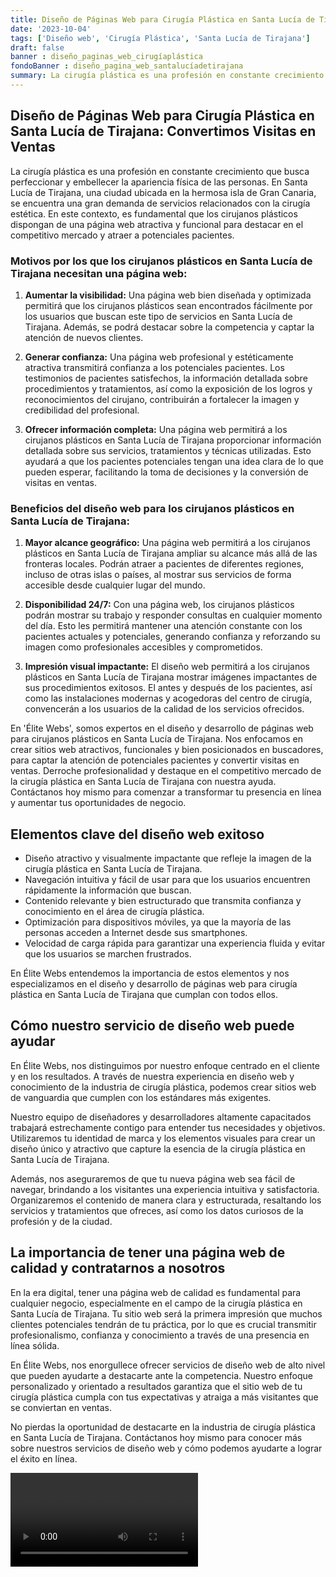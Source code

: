 ```yaml
---
title: Diseño de Páginas Web para Cirugía Plástica en Santa Lucía de Tirajana
date: '2023-10-04'
tags: ['Diseño web', 'Cirugía Plástica', 'Santa Lucía de Tirajana']
draft: false
banner : diseño_paginas_web_cirugíaplástica
fondoBanner : diseño_pagina_web_santalucíadetirajana
summary: La cirugía plástica es una profesión en constante crecimiento que busca perfeccionar y embellecer la apariencia física de las personas. En Santa Lucía de Tirajana, una ciudad ubicada en la hermosa isla de Gran Canaria, se encuentra una gran demanda de servicios relacionados con la cirugía estética. En este contexto, es fundamental que los cirujanos plásticos dispongan de una página web atractiva y funcional para destacar en el competitivo mercado y atraer a potenciales pacientes.
---
```


## Diseño de Páginas Web para Cirugía Plástica en Santa Lucía de Tirajana: Convertimos Visitas en Ventas

La cirugía plástica es una profesión en constante crecimiento que busca perfeccionar y embellecer la apariencia física de las personas. En Santa Lucía de Tirajana, una ciudad ubicada en la hermosa isla de Gran Canaria, se encuentra una gran demanda de servicios relacionados con la cirugía estética. En este contexto, es fundamental que los cirujanos plásticos dispongan de una página web atractiva y funcional para destacar en el competitivo mercado y atraer a potenciales pacientes.

### Motivos por los que los cirujanos plásticos en Santa Lucía de Tirajana necesitan una página web:

1. **Aumentar la visibilidad:** Una página web bien diseñada y optimizada permitirá que los cirujanos plásticos sean encontrados fácilmente por los usuarios que buscan este tipo de servicios en Santa Lucía de Tirajana. Además, se podrá destacar sobre la competencia y captar la atención de nuevos clientes.

2. **Generar confianza:** Una página web profesional y estéticamente atractiva transmitirá confianza a los potenciales pacientes. Los testimonios de pacientes satisfechos, la información detallada sobre procedimientos y tratamientos, así como la exposición de los logros y reconocimientos del cirujano, contribuirán a fortalecer la imagen y credibilidad del profesional.

3. **Ofrecer información completa:** Una página web permitirá a los cirujanos plásticos en Santa Lucía de Tirajana proporcionar información detallada sobre sus servicios, tratamientos y técnicas utilizadas. Esto ayudará a que los pacientes potenciales tengan una idea clara de lo que pueden esperar, facilitando la toma de decisiones y la conversión de visitas en ventas.

### Beneficios del diseño web para los cirujanos plásticos en Santa Lucía de Tirajana:

1. **Mayor alcance geográfico:** Una página web permitirá a los cirujanos plásticos en Santa Lucía de Tirajana ampliar su alcance más allá de las fronteras locales. Podrán atraer a pacientes de diferentes regiones, incluso de otras islas o países, al mostrar sus servicios de forma accesible desde cualquier lugar del mundo.

2. **Disponibilidad 24/7:** Con una página web, los cirujanos plásticos podrán mostrar su trabajo y responder consultas en cualquier momento del día. Esto les permitirá mantener una atención constante con los pacientes actuales y potenciales, generando confianza y reforzando su imagen como profesionales accesibles y comprometidos.

3. **Impresión visual impactante:** El diseño web permitirá a los cirujanos plásticos en Santa Lucía de Tirajana mostrar imágenes impactantes de sus procedimientos exitosos. El antes y después de los pacientes, así como las instalaciones modernas y acogedoras del centro de cirugía, convencerán a los usuarios de la calidad de los servicios ofrecidos.

En 'Élite Webs', somos expertos en el diseño y desarrollo de páginas web para cirujanos plásticos en Santa Lucía de Tirajana. Nos enfocamos en crear sitios web atractivos, funcionales y bien posicionados en buscadores, para captar la atención de potenciales pacientes y convertir visitas en ventas. Derroche profesionalidad y destaque en el competitivo mercado de la cirugía plástica en Santa Lucía de Tirajana con nuestra ayuda. Contáctanos hoy mismo para comenzar a transformar tu presencia en línea y aumentar tus oportunidades de negocio.

<GifSeo />

<Cta />

## Elementos clave del diseño web exitoso

- Diseño atractivo y visualmente impactante que refleje la imagen de la cirugía plástica en Santa Lucía de Tirajana.
- Navegación intuitiva y fácil de usar para que los usuarios encuentren rápidamente la información que buscan.
- Contenido relevante y bien estructurado que transmita confianza y conocimiento en el área de cirugía plástica.
- Optimización para dispositivos móviles, ya que la mayoría de las personas acceden a Internet desde sus smartphones.
- Velocidad de carga rápida para garantizar una experiencia fluida y evitar que los usuarios se marchen frustrados.

En Élite Webs entendemos la importancia de estos elementos y nos especializamos en el diseño y desarrollo de páginas web para cirugía plástica en Santa Lucía de Tirajana que cumplan con todos ellos.

## Cómo nuestro servicio de diseño web puede ayudar

En Élite Webs, nos distinguimos por nuestro enfoque centrado en el cliente y en los resultados. A través de nuestra experiencia en diseño web y conocimiento de la industria de cirugía plástica, podemos crear sitios web de vanguardia que cumplen con los estándares más exigentes.

Nuestro equipo de diseñadores y desarrolladores altamente capacitados trabajará estrechamente contigo para entender tus necesidades y objetivos. Utilizaremos tu identidad de marca y los elementos visuales para crear un diseño único y atractivo que capture la esencia de la cirugía plástica en Santa Lucía de Tirajana.

Además, nos aseguraremos de que tu nueva página web sea fácil de navegar, brindando a los visitantes una experiencia intuitiva y satisfactoria. Organizaremos el contenido de manera clara y estructurada, resaltando los servicios y tratamientos que ofreces, así como los datos curiosos de la profesión y de la ciudad.

## La importancia de tener una página web de calidad y contratarnos a nosotros

En la era digital, tener una página web de calidad es fundamental para cualquier negocio, especialmente en el campo de la cirugía plástica en Santa Lucía de Tirajana. Tu sitio web será la primera impresión que muchos clientes potenciales tendrán de tu práctica, por lo que es crucial transmitir profesionalismo, confianza y conocimiento a través de una presencia en línea sólida.

En Élite Webs, nos enorgullece ofrecer servicios de diseño web de alto nivel que pueden ayudarte a destacarte ante la competencia. Nuestro enfoque personalizado y orientado a resultados garantiza que el sitio web de tu cirugía plástica cumpla con tus expectativas y atraiga a más visitantes que se conviertan en ventas.

No pierdas la oportunidad de destacarte en la industria de cirugía plástica en Santa Lucía de Tirajana. Contáctanos hoy mismo para conocer más sobre nuestros servicios de diseño web y cómo podemos ayudarte a lograr el éxito en línea.

<Video />

<CtaBot job='Cirugía Plástica' city='Santa Lucía de Tirajana'/>

<Gmaps query='Santa Lucía de Tirajana+españa+maps' />